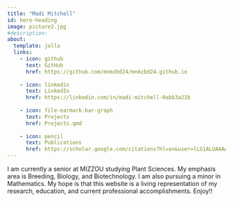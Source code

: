 ```yaml
---
title: "Madi Mitchell"
id: hero-heading
image: picture2.jpg
#description:
about:
  template: jolla
  links:
    - icon: github
      text: GitHub
      href: https://github.com/mnmzbd24/mnmzbd24.github.io
      
    - icon: linkedin
      text: LinkedIn
      href: https://linkedin.com/in/madi-mitchell-0abb3a21b
      
    - icon: file-earmark-bar-graph
      text: Projects
      href: Projects.qmd
      
    - icon: pencil
      text: Publications
      href: https://scholar.google.com/citations?hl=en&user=lLG1ALUAAAAJ
---
```


I am currently a senior at MIZZOU studying Plant Sciences. My emphasis area is Breeding, Biology, and Biotechnology. I am also pursuing a minor in Mathematics. My hope is that this website is a living representation of my research, education, and current professional accomplishments. Enjoy!!
